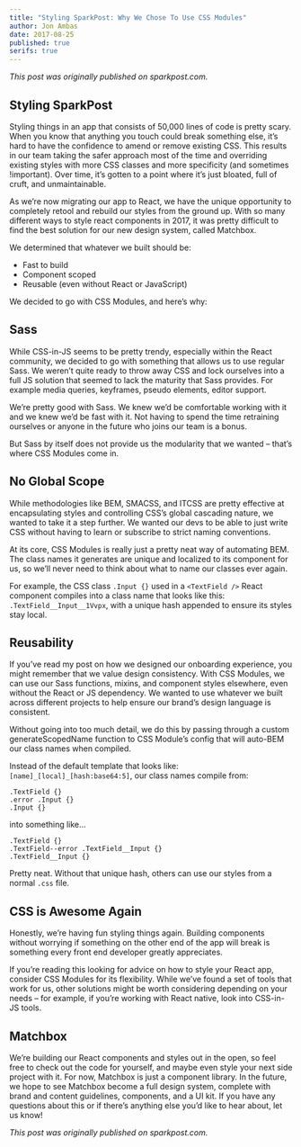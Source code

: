 ```yaml
---
title: "Styling SparkPost: Why We Chose To Use CSS Modules"
author: Jon Ambas
date: 2017-08-25
published: true
serifs: true
---
```


_This post was originally published on <ExternalLink to="https://www.sparkpost.com/blog/why-chose-css-modules/">sparkpost.com</ExternalLink>._

## Styling SparkPost

Styling things in an app that consists of 50,000 lines of code is pretty scary. When you know that anything you touch could break something else, it’s hard to have the confidence to amend or remove existing CSS. This results in our team taking the safer approach most of the time and overriding existing styles with more CSS classes and more specificity (and sometimes !important). Over time, it’s gotten to a point where it’s just bloated, full of cruft, and unmaintainable.

As we’re now migrating our app to React, we have the unique opportunity to completely retool and rebuild our styles from the ground up. With <ExternalLink to="https://github.com/paypal/glamorous">so</ExternalLink> <ExternalLink to="https://github.com/styled-components/styled-components">many</ExternalLink> <ExternalLink to="https://github.com/tkh44/emotion">different</ExternalLink> <ExternalLink to="https://github.com/cssinjs/jss">ways</ExternalLink> <ExternalLink to="https://github.com/Khan/aphrodite">to</ExternalLink> <ExternalLink to="https://github.com/rofrischmann/fela">style</ExternalLink> <ExternalLink to="https://github.com/smyte/jsxstyle">react</ExternalLink> <ExternalLink to="https://github.com/MicheleBertoli/css-in-js">components</ExternalLink> in 2017, it was pretty difficult to find the best solution for our new design system, called Matchbox.

We determined that whatever we built should be:

- Fast to build
- Component scoped
- Reusable (even without React or JavaScript)

We decided to go with <ExternalLink to="https://github.com/css-modules/css-modules/">CSS Modules</ExternalLink>, and here’s why:

## Sass

While CSS-in-JS seems to be pretty trendy, especially within the React community, we decided to go with something that allows us to use regular <ExternalLink to="http://sass-lang.com/">Sass</ExternalLink>. We weren’t quite ready to throw away CSS and lock ourselves into a full JS solution that seemed to lack the maturity that Sass provides. For example media queries, keyframes, pseudo elements, editor support.

We’re pretty good with Sass. We knew we’d be comfortable working with it and we knew we’d be fast with it. Not having to spend the time retraining ourselves or anyone in the future who joins our team is a bonus.

But Sass by itself does not provide us the modularity that we wanted – that’s where CSS Modules come in.

## No Global Scope

While methodologies like <ExternalLink to="http://getbem.com/">BEM</ExternalLink>, <ExternalLink to="https://smacss.com/">SMACSS</ExternalLink>, and <ExternalLink to="https://www.xfive.co/blog/itcss-scalable-maintainable-css-architecture/">ITCSS</ExternalLink> are pretty effective at encapsulating styles and controlling CSS’s global cascading nature, we wanted to take it a step further. We wanted our devs to be able to just write CSS without having to learn or subscribe to strict naming conventions.

At its core, CSS Modules is really just a pretty neat way of automating BEM. The class names it generates are unique and localized to its component for us, so we’ll never need to think about what to name our classes ever again.

For example, the CSS class `.Input {}` used in a `<TextField />` React component compiles into a class name that looks like this: `.TextField__Input__1Vvpx`, with a unique hash appended to ensure its styles stay local.

## Reusability

If you’ve read my post on how we <ExternalLink to="https://www.sparkpost.com/blog/better-onboarding-experience/">designed our onboarding experience</ExternalLink>, you might remember that we value design consistency. With CSS Modules, we can use our Sass functions, mixins, and component styles elsewhere, even without the React or JS dependency. We wanted to use whatever we built across different projects to help ensure our brand’s design language is consistent.

Without going into too much detail, we do this by passing through a custom <ExternalLink to="https://github.com/gajus/babel-plugin-react-css-modules#configuration">generateScopedName</ExternalLink> function to CSS Module’s config that will <ExternalLink to="https://github.com/SparkPost/matchbox/blob/master/config/rollup/scopeClasses.js">auto-BEM</ExternalLink> our class names when compiled.

Instead of the default template that looks like:
`[name]_[local]_[hash:base64:5]`, our class names compile from:

```
.TextField {}
.error .Input {}
.Input {}
```

into something like…

```
.TextField {}
.TextField--error .TextField__Input {}
.TextField__Input {}
```

Pretty neat. Without that unique hash, others can use our styles from a normal `.css` file.

## CSS is Awesome Again

Honestly, we’re having fun styling things again. Building components without worrying if something on the other end of the app will break is something every front end developer greatly appreciates.

If you’re reading this looking for advice on how to style your React app, consider CSS Modules for its flexibility. While we’ve found a set of tools that work for us, other solutions might be worth considering depending on your needs – for example, if you’re working with React native, look into <ExternalLink to="https://github.com/MicheleBertoli/css-in-js">CSS-in-JS tools</ExternalLink>.

## Matchbox

We’re building our React components and styles out in the open, so feel free to <ExternalLink to="https://github.com/SparkPost/matchbox">check out the code for yourself</ExternalLink>, and maybe even style your next side project with it. For now, Matchbox is just a component library. In the future, we hope to see Matchbox become a full design system, complete with brand and content guidelines, components, and a UI kit. If you have any questions about this or if there’s anything else you’d like to hear about, let us know!

_This post was originally published on <ExternalLink to="https://www.sparkpost.com/blog/why-chose-css-modules/">sparkpost.com</ExternalLink>._
